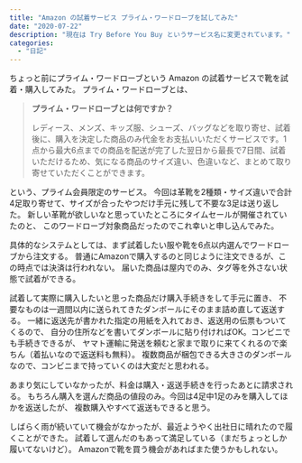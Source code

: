 ```yaml
---
title: "Amazon の試着サービス プライム・ワードローブを試してみた"
date: "2020-07-22"
description: "現在は Try Before You Buy というサービス名に変更されています。"
categories:
  - "日記"
---
```


ちょっと前にプライム・ワードローブという Amazon の試着サービスで靴を試着・購入してみた。
プライム・ワードローブとは、

> **プライム・ワードローブとは何ですか？**
>
> レディース、メンズ、キッズ服、シューズ、バッグなどを取り寄せ、試着後に、購入を決定した商品のみ代金をお支払いいただくサービスです。1点から最大6点までの商品を配送が完了した翌日から最長で7日間、試着いただけるため、気になる商品のサイズ違い、色違いなど、まとめて取り寄せていただくことができます。

という、プライム会員限定のサービス。
今回は革靴を2種類・サイズ違いで合計4足取り寄せて、サイズが合ったやつだけ手元に残して不要な3足は送り返した。
新しい革靴が欲しいなと思っていたところにタイムセールが開催されていたのと、
このワードローブ対象商品だったのでこれ幸いと申し込んでみた。

具体的なシステムとしては、まず試着したい服や靴を6点以内選んでワードローブから注文する。
普通にAmazonで購入するのと同じように注文できるが、この時点では決済は行われない。
届いた商品は屋内でのみ、タグ等を外さない状態で試着ができる。

試着して実際に購入したいと思った商品だけ購入手続きをして手元に置き、
不要なものは一週間以内に送られてきたダンボールにそのまま詰め直して返送する。
一緒に返送先が書かれた指定の用紙を入れておき、返送用の伝票もついてくるので、
自分の住所などを書いてダンボールに貼り付ければOK。コンビニでも手続きできるが、
ヤマト運輸に発送を頼むと家まで取りに来てくれるので楽ちん（着払いなので返送料も無料）。
複数商品が梱包できる大きさのダンボールなので、コンビニまで持っていくのは大変だと思われる。

あまり気にしていなかったが、料金は購入・返送手続きを行ったあとに請求される。
もちろん購入を選んだ商品の値段のみ。今回は4足中1足のみを購入してほかを返送したが、
複数購入やすべて返送もできると思う。

しばらく雨が続いていて機会がなかったが、最近ようやく出社日に晴れたので履くことができた。
試着して選んだのもあって満足している（まだちょっとしか履いてないけど）。
Amazonで靴を買う機会があればまた使うかもしれない。
